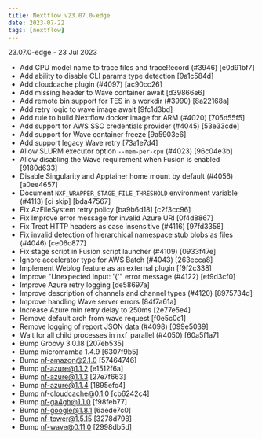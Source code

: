 ```yaml
---
title: Nextflow v23.07.0-edge
date: 2023-07-22
tags: [nextflow]
---
```


23.07.0-edge - 23 Jul 2023
- Add CPU model name to trace files and traceRecord (#3946) [e0d91bf7]
- Add ability to disable CLI params type detection [9a1c584d]
- Add cloudcache plugin (#4097) [ac90cc26]
- Add missing header to Wave container await [d39866e6]
- Add remote bin support for TES in a workdir (#3990) [8a22168a]
- Add retry logic to wave image await [9fc1d3bd]
- Add rule to build Nextflow docker image for ARM (#4020) [705d55f5]
- Add support for AWS SSO credentials provider (#4045) [53e33cde]
- Add support for Wave container freeze [9a5903e6]
- Add support legacy Wave retry [73a1e7d4]
- Allow SLURM executor option `--mem-per-cpu` (#4023) [96c04e3b]
- Allow disabling the Wave requirement when Fusion is enabled [9180d633]
- Disable Singularity and Apptainer home mount by default (#4056) [a0ee4657]
- Document `NXF_WRAPPER_STAGE_FILE_THRESHOLD` environment variable (#4113) [ci skip] [bda47567]
- Fix AzFileSystem retry policy [ba9b6d18] [c2f3cc96]
- Fix Improve error message for invalid Azure URI [0f4d8867]
- Fix Treat HTTP headers as case insensitive (#4116) [97fd3358]
- Fix invalid detection of hierarchical namespace stub blobs as files (#4046) [ce06c877]
- Fix stage script in Fusion script launcher (#4109) [0933f47e]
- Ignore accelerator type for AWS Batch (#4043) [263ecca8]
- Implement Weblog feature as an external plugin [f9f2c338]
- Improve "Unexpected input: '{'" error message (#4122) [ef9d3cf0]
- Improve Azure retry logging [de58697a]
- Improve description of channels and channel types (#4120) [8975734d]
- Improve handling Wave server errors [84f7a61a]
- Increase Azure min retry delay to 250ms [2e77e5e4]
- Remove default arch from wave request [f0e5c0c1]
- Remove logging of report JSON data (#4098) [099e5039]
- Wait for all child processes in nxf_parallel (#4050) [60a5f1a7]
- Bump Groovy 3.0.18 [207eb535]
- Bump micromamba 1.4.9 [6307f9b5]
- Bump nf-amazon@2.1.0 [57464746]
- Bump nf-azure@1.1.2 [e1512f6a]
- Bump nf-azure@1.1.3 [27e7f663]
- Bump nf-azure@1.1.4 [1895efc4]
- Bump nf-cloudcache@0.1.0 [cb6242c4]
- Bump nf-ga4gh@1.1.0 [f98feb77]
- Bump nf-google@1.8.1 [6aede7c0]
- Bump nf-tower@1.5.15 [3278d798]
- Bump nf-wave@0.11.0 [2998db5d]
